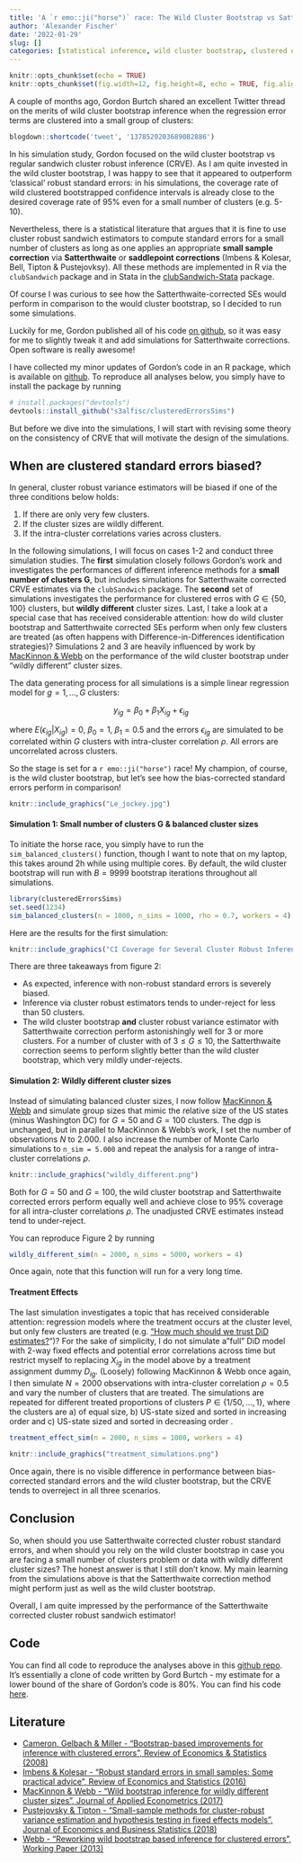 ```yaml
---
title: 'A `r emo::ji("horse")` race: The Wild Cluster Bootstrap vs Satterthwaite-corrected Sandwich Estimators when the number of Clusters is small'
author: 'Alexander Fischer'
date: '2022-01-29'
slug: []
categories: [statistical inference, wild cluster bootstrap, clustered errors, Satterthwaite correction]
---
```


```r
knitr::opts_chunk$set(echo = TRUE)
knitr::opts_chunk$set(fig.width=12, fig.height=8, echo = TRUE, fig.align = "center")
```

A couple of months ago, Gordon Burtch shared an excellent Twitter thread on the merits of wild cluster bootstrap inference when the regression error terms are clustered into a small group of clusters:

```r
blogdown::shortcode('tweet', '1378520203689082886')
```

<!-- <blockquote class="twitter-tweet"><p lang="en" dir="ltr">How biased are clustered SEs with &#39;few&#39; clusters? A simulation illustrating this. DGP is y~x, 50 clusters, x is normal, true beta is 0.5. Plot of 1000 sims, beta estimate +95% CIs for each. Red = we did not cover true beta. Std SEs no good, clustered SEs yield ~95% coverage (1/6) <a href="https://t.co/z3eZdy1wb1">pic.twitter.com/z3eZdy1wb1</a></p>&mdash; Gord Burtch (@gburtch) <a href="https://twitter.com/gburtch/status/1378520203689082886?ref_src=twsrc%5Etfw">April 4, 2021</a></blockquote> <script async src="https://platform.twitter.com/widgets.js" charset="utf-8"></script>  -->

In his simulation study, Gordon focused on the wild cluster bootstrap vs regular sandwich cluster robust inference (CRVE). As I am quite invested in the wild cluster bootstrap, I was happy to see that it appeared to outperform 'classical' robust standard errors: in his simulations, the coverage rate of wild clustered bootstrapped confidence intervals is already close to the desired coverage rate of 95% even for a small number of clusters (e.g. 5-10). 

<!-- Have you ever heard of Satterthwaite degree-of-freedom bias-corrections for cluster robust standard error estimation? -->

<!-- Well, I myself have never seen them used in any applied econometrics paper \footnote{As it happens, Angrist \& Lavy ... }. But while writing this blog post, I realized that both the survey paper by [Cameron & Miller](http://cameron.econ.ucdavis.edu/research/Cameron_Miller_JHR_2015_February.pdf) and Mostly Harmless Econometrics both discuss ... -->

Nevertheless, there is a statistical literature that argues that it is fine to use cluster robust sandwich estimators to compute standard errors for a small number of clusters as long as one applies an appropriate **small sample correction** via **Satterthwaite** or **saddlepoint corrections** (Imbens & Kolesar, Bell, Tipton & Pustejovksy).
All these methods are implemented in R via the `clubSandwich` package and in Stata in the [clubSandwich-Stata](https://github.com/jepusto/clubSandwich-Stata) package.

Of course I was curious to see how the Satterthwaite-corrected SEs would perform in comparison to the would cluster bootstrap, so I decided to run some simulations.

Luckily for me, Gordon published all of his code [on github](https://github.com/gburtch/simulating_cluster_SEs), so it was easy for me to slightly tweak it and add simulations for Satterthwaite corrections. Open software is really awesome!

I have collected my minor updates of Gordon's code in an R package, which is available on [github](https://github.com/s3alfisc/clusteredErrorsSims). To reproduce all analyses below, you simply have to install the package by running

```r
# install.packages("devtools")
devtools::install_github("s3alfisc/clusteredErrorsSims")
```

But before we dive into the simulations, I will start with revising some theory on the consistency of CRVE that will motivate the design of the simulations. 

## When are clustered standard errors biased? 

In general, cluster robust variance estimators will be biased if one of the three conditions below holds: 

1. If there are only very few clusters. 
2. If the cluster sizes are wildly different. 
3. If the intra-cluster correlations varies across clusters. 

In the following simulations, I will focus on cases 1-2 and conduct three simulation studies. The **first** simulation closely follows Gordon's work and investigates the performances of different inference methods for a **small number of clusters G**, but includes simulations for Satterthwaite corrected CRVE estimates via the `clubSandwich` package. The **second** set of simulations investigates the performance for clustered erros with $G \in \{50, 100\}$ clusters, but **wildly different** cluster sizes. Last, I take a look at a special case that has received considerable attention: how do wild cluster bootstrap and Satterthwaite corrected SEs perform when only few clusters are treated (as often happens with Difference-in-Differences identification strategies)? Simulations 2 and 3 are heavily influenced by work by [MacKinnon & Webb](https://ageconsearch.umn.edu/record/274639/files/qed_wp_1314.pdf) on the performance of the wild cluster bootstrap under "wildly different" cluster sizes. 

The data generating process for all simulations is a simple linear regression model for $g = 1, ..., G$ clusters: 

$$
  y_{ig} = \beta_0 + \beta_1 X_{ig} + \epsilon_{ig}
$$

where $E(\epsilon_{ig}|X_{ig}) = 0$, $\beta_0 = 1$, $\beta_1 = 0.5$ and the errors $\epsilon_{ig}$ are simulated to be correlated within $G$ clusters with intra-cluster correlation $\rho$. All errors are uncorrelated across clusters.  

So the stage is set for a `r emo::ji("horse")` race! My champion, of course, is the wild cluster bootstrap, but let's see how the bias-corrected standard errors perform in comparison! 

```r
knitr::include_graphics("Le_jockey.jpg")
```

#### Simulation 1: Small number of clusters G & balanced cluster sizes

To initiate the horse race, you simply have to run the `sim_balanced_clusters()` function, though I want to note that on my laptop, this takes around 2h while using multiple cores. By default, the wild cluster bootstrap will run with $B = 9999$ bootstrap iterations throughout all simulations.


```r
library(clusteredErrorsSims)
set.seed(1234)
sim_balanced_clusters(n = 1000, n_sims = 1000, rho = 0.7, workers = 4)
```

Here are the results for the first simulation: 

```r
knitr::include_graphics("CI Coverage for Several Cluster Robust Inference Methods.png")
```

There are three takeaways from figure 2: 

+ As expected, inference with non-robust standard errors is severely biased. 
+ Inference via cluster robust estimators tends to under-reject for less than 50 clusters. 
+ The wild cluster bootstrap **and** cluster robust variance estimator with Satterthwaite correction perform astonishingly well for 3 or more clusters. For a number of cluster with of $3 \leq G \leq 10$, the Satterthwaite correction seems to perform slightly better than the wild cluster bootstrap, which very mildly under-rejects. 

#### Simulation 2: Wildly different cluster sizes

Instead of simulating balanced cluster sizes, I now follow [MacKinnon & Webb](https://ageconsearch.umn.edu/record/274639/files/qed_wp_1314.pdf) and simulate group sizes that mimic the relative size of the US states (minus Washington DC) for $G=50$ and $G = 100$ clusters. The dgp is unchanged, but in parallel to MacKinnon & Webb's work, I set the number of observations $N$ to $2.000$. I also increase the number of Monte Carlo simulations to `n_sim = 5.000` and repeat the analysis for a range of intra-cluster correlations $\rho$.

```r
knitr::include_graphics("wildly_different.png")
```

Both for $G = 50$ and $G = 100$, the wild cluster bootstrap and Satterthwaite corrected errors perform equally well and achieve close to 95% coverage for all intra-cluster correlations $\rho$. The unadjusted CRVE estimates instead tend to under-reject. 

You can reproduce Figure 2 by running 

```r
wildly_different_sim(n = 2000, n_sims = 5000, workers = 4)
```

Once again, note that this function will run for a very long time. 

#### Treatment Effects

The last simulation investigates a topic that has received considerable attention: regression models where the treatment occurs at the cluster level, but only few clusters are treated (e.g. ["How much should we trust DiD estimates?](https://academic.oup.com/qje/article-abstract/119/1/249/1876068?redirectedFrom=fulltext&login=false)")? For the sake of simplicity, I do not simulate a "full" DiD model with 2-way fixed effects and potential error correlations across time but restrict myself to replacing $X_{ig}$ in the model above by a treatment assignment dummy $D_{ig}$. (Loosely) following MacKinnon & Webb once again, I then simulate $N=2000$ observations with intra-cluster correlation $\rho = 0.5$ and vary the number of clusters that are treated. The simulations are repeated for different treated proportions of clusters $P \in \{1/50, ..., 1\}$, where the clusters are a) of equal size, b) US-state sized and sorted in increasing order and c) US-state sized and sorted in decreasing order \footnote{Note that while MacKinnon & Webb run up to 400.000 Monte Carlo iterations, I restrict myself to `n_sims = 1000` iterations}.   

```r
treatment_effect_sim(n = 2000, n_sims = 1000, workers = 4)
```

```r
knitr::include_graphics("treatment_simulations.png")
```

Once again, there is no visible difference in performance between bias-corrected standard errors and the wild cluster bootstrap, but the CRVE tends to overreject in all three scenarios.

## Conclusion

So, when should you use Satterthwaite corrected cluster robust standard errors, and when should you rely on the wild cluster bootstrap in case you are facing a small number of clusters problem or data with wildly different cluster sizes? The honest answer is that I still don't know. My main learning from the simulations above is that the Satterthwaite correction method might perform just as well as the wild cluster bootstrap. 

Overall, I am quite impressed by the performance of the Satterthwaite corrected cluster robust sandwich estimator! 


<!-- ### When the parameter of interest is a treatment effect  -->

<!-- In a final simulation, I investigate the (probably) most popular regression specification in all of economics: the regression specification of a Difference-in-Differences strategy - a two-way fixed effects model with a binary variable $D$, a treatment effect.   -->

<!-- Difference-in-Differences models are usually estimated by an  equation similar to  -->

<!-- $$ -->
<!--   y_{igt} =  -->
<!-- $$ -->

<!-- The parameter of interest ... But what happens if only few clusters are treated? Dangers of the pairs bootstrap - bootstrap samples without any treatment group. Solution wild cluster bootstrap. The paper by MacKinnon & Webb argues that the wild cluster bootstrap performs really well if few clusters are treated. Here, I will replicate MW's analysis for the WCB and compare it with the performance of Satterthwaite corrected robust estimators.  -->

<!-- Again, the data simulating process mimics the equation above. I further set $G = 50$ and the intra-cluster correlation $\rho = $ as in MW. Once again, the sample size is $N = 2000$, and the ...  -->

## Code 

You can find all code to reproduce the analyses above in this [github repo](https://github.com/s3alfisc/clusteredErrorsSims). It's essentially a clone of code written by Gord Burtch - my estimate for a lower bound of the share of Gordon's code is 80%. You can find his code [here](https://github.com/gburtch/simulating_cluster_SEs).

## Literature 

+ [Cameron, Gelbach & Miller - "Bootstrap-based improvements for inference with clustered errors", Review of Economics & Statistics (2008)](https://www.nber.org/system/files/working_papers/t0344/t0344.pdf)
+ [Imbens & Kolesar - "Robust standard errors in small samples: Some practical advice", Review of Economics and Statistics (2016)](https://www.nber.org/system/files/working_papers/w18478/w18478.pdf)
+ [MacKinnon & Webb - "Wild bootstrap inference for wildly different cluster sizes", Journal of Applied Econometrics (2017)](https://ageconsearch.umn.edu/record/274639/files/qed_wp_1314.pdf)
+ [Pustejovsky & Tipton - "Small-sample methods for cluster-robust variance estimation and hypothesis testing in fixed effects models", Journal of Economics and Business Statistics (2018)](https://arxiv.org/pdf/1601.01981.pdf)
+ [Webb - "Reworking wild bootstrap based inference for clustered errors", Working Paper (2013)](https://www.econstor.eu/bitstream/10419/97480/1/757403891.pdf)








